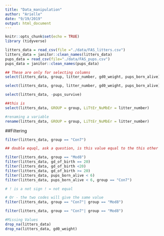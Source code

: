```yaml
---
title: "Data_manipulation"
author: "Arielle"
date: "9/19/2019"
output: html_document
---
```


```r
knitr::opts_chunk$set(echo = TRUE)
library (tidyverse)
```

```r
litters_data = read_csv(file ="./data/FAS_litters.csv")
litters_data = janitor::clean_names(litters_data)
pups_data = read_csv(file="./data/FAS_pups.csv")
pups_data = janitor::clean_names(pups_data)
```

```r
## These are only for selecting columns 
select(litters_data, group, litter_number, gd0_weight, pups_born_alive)

select(litters_data, group, litter_number, gd0_weight, pups_born_alive)

select(litters_data, -pups_survive)

##this is 
select(litters_data, GROUP = group, LiTtEr_NuMbEr = litter_number)

#renaming a variable 
rename(litters_data, GROUP = group, LiTtEr_NuMbEr = litter_number)
```

##Filtering

```r
filter(litters_data, group == "Con7")

## double equql, ask a question, is this value equal to the this other value, asking a logical question 

filter(litters_data, group == "Mod8")
filter(litters_data, gd_of_birth == 20)
filter(litters_data, gd_of_birth <20)
filter(litters_data, gd_of_birth >= 20)
filter(litters_data, pups_born_alive < 6)
filter(litters_data, pups_born_alive < 6, group == "Con7")

# ! is a not sign ! = not equal 

# Or - the two codes will give the same value 
filter(litters_data, group == "Con7"| group == "Mod8")

filter(litters_data, group == "Con7"| group == "Mod8")

#Missing Values
drop_na(litters_data)
drop_na(litters_data, gd0_weight)

```

